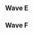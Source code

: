 {{DISPLAYTITLE:Tipped Off 12: ''Melee'' Doubles Pools}}{{SetGame|melee}}
{{tabs static
|name1=Overview
|link1=Tipped Off/12/Melee
|name2=Singles Pools
|link2=Tipped Off/12/Melee/Singles Pools
|name3=Singles Bracket
|link3=Tipped Off/12/Melee/Singles Bracket
|name4=Doubles Pools
|link4=Tipped Off/12/Melee/Doubles Pools
|name5=Doubles Bracket
|link5=Tipped Off/12/Melee/Doubles Bracket
|This=4
}}
==Wave E==
{{Box|start|padding=4em}}
==={{HiddenSort|E1}}===
{{GroupTableStart |Bracket E1|width=300px}}
{{DoublesGroupTableSlot|p1=HT|p1flag=us|p2=FLOTUS|p2flag=us|win_m=3|lose_m=0|place=1|bg=up|go={{advance|Tipped Off/12/Melee/Doubles Bracket#Winners Bracket}}}}
{{DoublesGroupTableSlot|p1=Dezno|p1flag=us|p2=Spike|p2flag=us|win_m=3|lose_m=1|place=2|bg=stay|go={{advance|Tipped Off/12/Melee/Doubles Bracket#Losers Bracket}}}}
{{DoublesGroupTableSlot|p1=Electric Flux|p1flag=us|p2=Zealous5000|p2flag=us|win_m=2|lose_m=1|place=2|bg=stay|go={{advance|Tipped Off/12/Melee/Doubles Bracket#Losers Bracket}}}}
{{DoublesGroupTableSlot|p1=eet|p1flag=us|p2=Owl|p2flag=us|win_m=2|lose_m=2|place=4|bg=down}}
{{DoublesGroupTableSlot|p1=Shuffla|p1flag=us|p2=bearsfan092|p2flag=us|win_m=1|lose_m=2|place=5|bg=down}}
{{DoublesGroupTableSlot|p1=Wolven|p1flag=us|p2=Grab|p2flag=us|win_m=1|lose_m=2|place=5|bg=down}}
{{DoublesGroupTableSlot|p1=Mage|p1flag=us|p2=KingCons|p2flag=us|win_m=0|lose_m=2|place=7|bg=down}}
{{DoublesGroupTableSlot|p1=Pervy-Sage|p1flag=us|p2=syphonmana|p2flag=us|win_m=0|lose_m=2|place=7|bg=down}}
{{GroupTableEnd}}
{{Box|break|padding=4em}}

==={{HiddenSort|E2}}===
{{GroupTableStart |Bracket E2|width=300px}}
{{DoublesGroupTableSlot|p1=Mew2King|p1flag=us|p2=Swedish Delight|p2flag=us|win_m=2|lose_m=0|place=1|bg=up|go={{advance|Tipped Off/12/Melee/Doubles Bracket#Winners Bracket}}}}
{{DoublesGroupTableSlot|p1=NIX|p1flag=us|p2=.exe|p2flag=us|win_m=3|lose_m=1|place=2|bg=stay|go={{advance|Tipped Off/12/Melee/Doubles Bracket#Losers Bracket}}}}
{{DoublesGroupTableSlot|p1=DP's Mario|p1flag=us|p2=A Rookie|p2flag=us|win_m=2|lose_m=1|place=2|bg=stay|go={{advance|Tipped Off/12/Melee/Doubles Bracket#Losers Bracket}}}}
{{DoublesGroupTableSlot|p1=emy|p1flag=us|p2=moogle|p2flag=us|win_m=2|lose_m=2|place=4|bg=down}}
{{DoublesGroupTableSlot|p1=Pine|p1flag=us|p2=Hennessy|p2flag=us|win_m=1|lose_m=2|place=5|bg=down}}
{{DoublesGroupTableSlot|p1=CaptainCurry|p1flag=us|p2=Pyro|p2flag=us|win_m=0|lose_m=2|place=5|bg=down}}
{{DoublesGroupTableSlot|p1=RobinHood|p1flag=us|p2=Bottle|p2flag=us|win_m=0|lose_m=2|place=7|bg=down}}
{{GroupTableEnd}}
{{Box|break|padding=4em}}

==={{HiddenSort|E3}}===
{{GroupTableStart |Bracket E3|width=300px}}
{{DoublesGroupTableSlot|p1=Druggedfox|p1flag=us|p2=dizzkidboogie|p2flag=us|win_m=2|lose_m=0|place=1|bg=up|go={{advance|Tipped Off/12/Melee/Doubles Bracket#Winners Bracket}}}}
{{DoublesGroupTableSlot|p1=Wenbobular|p1flag=us|p2=bobby big ballz|p2flag=us|win_m=2|lose_m=1|place=2|bg=stay|go={{advance|Tipped Off/12/Melee/Doubles Bracket#Losers Bracket}}}}
{{DoublesGroupTableSlot|p1=BonkCushy|p1flag=us|p2=TheSWOOPER|p2flag=us|win_m=2|lose_m=1|place=2|bg=stay|go={{advance|Tipped Off/12/Melee/Doubles Bracket#Losers Bracket}}}}
{{DoublesGroupTableSlot|p1=MrBeenReady|p1flag=us|p2=Slipnslide|p2flag=us|win_m=2|lose_m=2|place=4|bg=down}}
{{DoublesGroupTableSlot|p1=DairDeviL|p1flag=us|p2=Kevo|p2flag=us|win_m=1|lose_m=2|place=5|bg=down}}
{{DoublesGroupTableSlot|p1=Stitchface|p1flag=us|p2=Pepsi|p2flag=us|win_m=1|lose_m=2|place=5|bg=down}}
{{DoublesGroupTableSlot|p1=BroChill|p1flag=us|p2=Deviance|p2flag=us|win_m=0|lose_m=2|place=7|bg=down}}
{{GroupTableEnd}}
{{Box|break|padding=4em}}

==={{HiddenSort|E4}}===
{{GroupTableStart |Bracket E4|width=300px}}
{{DoublesGroupTableSlot|p1=Drephen|p1flag=us|p2=Cal|p2flag=us|win_m=3|lose_m=0|place=1|bg=up|go={{advance|Tipped Off/12/Melee/Doubles Bracket#Winners Bracket}}}}
{{DoublesGroupTableSlot|p1=Silver|p1flag=us|p2=Arty|p2flag=us|win_m=3|lose_m=1|place=2|bg=stay|go={{advance|Tipped Off/12/Melee/Doubles Bracket#Losers Bracket}}}}
{{DoublesGroupTableSlot|p1=Greenmario|p1flag=us|p2=XIF|p2flag=us|win_m=1|lose_m=1|place=2|bg=stay|go={{advance|Tipped Off/12/Melee/Doubles Bracket#Losers Bracket}}}}
{{DoublesGroupTableSlot|p1=Zook|p1flag=us|p2=Suezo|p2flag=us|win_m=2|lose_m=2|place=4|bg=down}}
{{DoublesGroupTableSlot|p1=bag|p1flag=us|p2=Ghost|p2flag=us|win_m=1|lose_m=2|place=5|bg=down}}
{{DoublesGroupTableSlot|p1=signify|p1flag=us|p2=Kari|p2flag=us|win_m=0|lose_m=2|place=5|bg=down}}
{{DoublesGroupTableSlot|p1=Roshi|p1flag=us|p2=Sace|p2flag=us|win_m=0|lose_m=2|place=7|bg=down}}
{{GroupTableEnd}}
{{Box|end}}

==Wave F==
{{Box|start|padding=4em}}
==={{HiddenSort|F1}}===
{{GroupTableStart |Bracket F1|width=300px}}
{{DoublesGroupTableSlot|p1=Ryan Ford|p1flag=ca|p2=n0ne|p2flag=ni|win_m=3|lose_m=0|place=1|bg=up|go={{advance|Tipped Off/12/Melee/Doubles Bracket#Winners Bracket}}}}
{{DoublesGroupTableSlot|p1=Noghrilla|p1flag=us|p2=Baphomet|p2flag=us|win_m=3|lose_m=1|place=2|bg=stay|go={{advance|Tipped Off/12/Melee/Doubles Bracket#Losers Bracket}}}}
{{DoublesGroupTableSlot|p1=Sharkz|p1flag=us|p2=Gato|p2flag=us|win_m=2|lose_m=1|place=2|bg=stay|go={{advance|Tipped Off/12/Melee/Doubles Bracket#Losers Bracket}}}}
{{DoublesGroupTableSlot|p1=What.|p1flag=us|p2=Winkledink|p2flag=us|win_m=2|lose_m=2|place=4|bg=down}}
{{DoublesGroupTableSlot|p1=Mike G|p1flag=us|p2=Silver|p2flag=|win_m=1|lose_m=2|place=5|bg=down}}
{{DoublesGroupTableSlot|p1=Cynax|p1flag=us|p2=hardberry|p2flag=us|win_m=1|lose_m=2|place=5|bg=down}}
{{DoublesGroupTableSlot|p1=arf|p1flag=us|p2=ZestyBurrito|p2flag=us|win_m=0|lose_m=2|place=7|bg=down}}
{{DoublesGroupTableSlot|p1=Ninja Loper|p1flag=us|p2=acatnamedoj|p2flag=us|win_m=0|lose_m=2|place=7|bg=down}}
{{GroupTableEnd}}
{{Box|break|padding=4em}}

==={{HiddenSort|F2}}===
{{GroupTableStart |Bracket F2|width=300px}}
{{DoublesGroupTableSlot|p1=Ginger|p1flag=us|p2=KPAN|p2flag=us|win_m=3|lose_m=0|place=1|bg=up|go={{advance|Tipped Off/12/Melee/Doubles Bracket#Winners Bracket}}}}
{{DoublesGroupTableSlot|p1=DarkGenex|p1flag=us|p2=Kyza|p2flag=us|win_m=3|lose_m=1|place=2|bg=stay|go={{advance|Tipped Off/12/Melee/Doubles Bracket#Losers Bracket}}}}
{{DoublesGroupTableSlot|p1=Flamin Roy|p1flag=us|p2=RJ|p2flag=us|win_m=2|lose_m=1|place=2|bg=stay|go={{advance|Tipped Off/12/Melee/Doubles Bracket#Losers Bracket}}}}
{{DoublesGroupTableSlot|p1=Dublat|p1flag=us|p2=Dusk|p2flag=us|win_m=2|lose_m=2|place=4|bg=down}}
{{DoublesGroupTableSlot|p1=Mewwy|p1flag=us|p2=RipTidess|p2flag=us|win_m=1|lose_m=2|place=5|bg=down}}
{{DoublesGroupTableSlot|p1=Who?|p1flag=us|p2=iKrager|p2flag=us|win_m=1|lose_m=2|place=5|bg=down}}
{{DoublesGroupTableSlot|p1=Dingo|p1flag=us|p2=Lover|p2flag=us|win_m=0|lose_m=2|place=7|bg=down}}
{{DoublesGroupTableSlot|p1=ReeOwO|p1flag=us|p2=Sunrise|p2flag=us|win_m=0|lose_m=2|place=7|bg=down}}
{{GroupTableEnd}}
{{Box|break|padding=4em}}

==={{HiddenSort|F3}}===
{{GroupTableStart |Bracket F3|width=300px}}
{{DoublesGroupTableSlot|p1=Colbol|p1flag=us|p2=Harriet|p2flag=us|win_m=3|lose_m=0|place=1|bg=up|go={{advance|Tipped Off/12/Melee/Doubles Bracket#Winners Bracket}}}}
{{DoublesGroupTableSlot|p1=Soap|p1flag=us|p2=Irminger|p2flag=us|win_m=3|lose_m=1|place=2|bg=stay|go={{advance|Tipped Off/12/Melee/Doubles Bracket#Losers Bracket}}}}
{{DoublesGroupTableSlot|p1=Tylenol|p1flag=us|p2=Saef|p2flag=us|win_m=2|lose_m=1|place=2|bg=stay|go={{advance|Tipped Off/12/Melee/Doubles Bracket#Losers Bracket}}}}
{{DoublesGroupTableSlot|p1=FullMetal|p1flag=us|p2=Rayku|p2flag=us|win_m=2|lose_m=2|place=4|bg=down}}
{{DoublesGroupTableSlot|p1=Articanus|p1flag=us|p2=7DSins|p2flag=us|win_m=1|lose_m=2|place=5|bg=down}}
{{DoublesGroupTableSlot|p1=Sycorax|p1flag=us|p2=Sampai|p2flag=us|win_m=1|lose_m=2|place=5|bg=down}}
{{DoublesGroupTableSlot|p1=Han|p1flag=us|p2=Lugi|p2flag=us|win_m=0|lose_m=2|place=7|bg=down}}
{{DoublesGroupTableSlot|p1=Bravo|p1flag=us|p2=Mathematica|p2flag=us|win_m=0|lose_m=2|place=7|bg=down}}
{{GroupTableEnd}}
{{Box|break|padding=4em}}

==={{HiddenSort|F4}}===
{{GroupTableStart |Bracket F4|width=300px}}
{{DoublesGroupTableSlot|p1=Darktooth|p1flag=us|p2=iBDW|p2flag=us|win_m=3|lose_m=0|place=1|bg=up|go={{advance|Tipped Off/12/Melee/Doubles Bracket#Winners Bracket}}}}
{{DoublesGroupTableSlot|p1=GAwes|p1flag=us|p2=Flow|p2flag=us|win_m=3|lose_m=1|place=2|bg=stay|go={{advance|Tipped Off/12/Melee/Doubles Bracket#Losers Bracket}}}}
{{DoublesGroupTableSlot|p1=Austintacious|p1flag=us|p2=baka4moe|p2flag=us|win_m=2|lose_m=1|place=2|bg=stay|go={{advance|Tipped Off/12/Melee/Doubles Bracket#Losers Bracket}}}}
{{DoublesGroupTableSlot|p1=Moist|p1flag=us|p2=T|p2flag=us|win_m=2|lose_m=2|place=4|bg=down}}
{{DoublesGroupTableSlot|p1=TBAG|p1flag=us|p2=C$|p2flag=us|win_m=1|lose_m=2|place=5|bg=down}}
{{DoublesGroupTableSlot|p1=mouse shampoo|p1flag=us|p2=paintman|p2flag=us|win_m=1|lose_m=2|place=5|bg=down}}
{{DoublesGroupTableSlot|p1=StereoTypicalMexican|p1flag=us|p2=LuckyCharms|p2flag=us|win_m=0|lose_m=2|place=7|bg=down}}
{{DoublesGroupTableSlot|p1=Logan|p1flag=us|p2=samuel_napalm_death|p2flag=us|win_m=0|lose_m=2|place=7|bg=down}}
{{GroupTableEnd}}
{{Box|end}}
